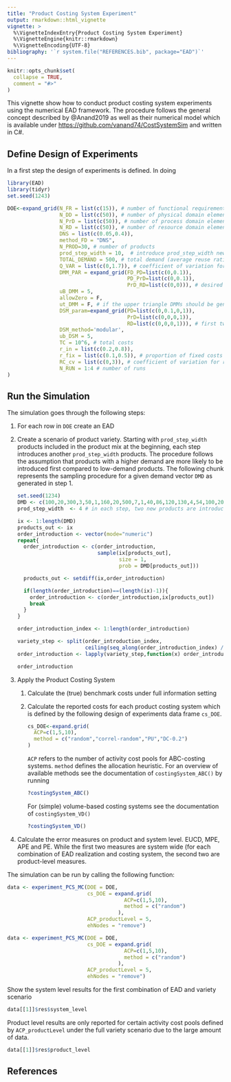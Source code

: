 ```yaml
---
title: "Product Costing System Experiment"
output: rmarkdown::html_vignette
vignette: >
  %\VignetteIndexEntry{Product Costing System Experiment}
  %\VignetteEngine{knitr::rmarkdown}
  %\VignetteEncoding{UTF-8}
bibliography: '`r system.file("REFERENCES.bib", package="EAD")`'
---
```


```r
knitr::opts_chunk$set(
  collapse = TRUE,
  comment = "#>"
)
```

This vignette show how to conduct product costing system experiments using the numerical EAD framework. The procedure follows the general concept described by @Anand2019 as well as their numerical model which is available under <https://github.com/vanand74/CostSystemSim> and written in C#.

## Define Design of Experiments

In a first step the design of experiments is defined. In doing

```r
library(EAD)
library(tidyr)
set.seed(1243)

DOE<-expand_grid(N_FR = list(c(15)), # number of functional requirements
                 N_DD = list(c(50)), # number of physical domain elements
                 N_PrD = list(c(50)), # number of process domain elements
                 N_RD = list(c(50)), # number of resource domain elements
                 DNS = list(c(0.05,0.4)),
                 method_FD = "DNS",
                 N_PROD=30, # number of products
                 prod_step_width = 10,  # introduce prod_step_width new products in each step
                 TOTAL_DEMAND = 500, # total demand (average reuse ratio of 18)
                 Q_VAR = list(c(0,1.7)), # coefficient of variation for demand distribution
                 DMM_PAR = expand_grid(FD_PD=list(c(0,0.1)),
                                       PD_PrD=list(c(0,0.1)),
                                       PrD_RD=list(c(0,0))), # desired system design complexity
                 uB_DMM = 5,
                 allowZero = F,
                 ut_DMM = F, # if the upper triangle DMMs should be generated too (DMM_FD_PrD,DMM_FD_RD,DMM_PD_RD)
                 DSM_param=expand_grid(PD=list(c(0,0.1,0,1)),
                                       PrD=list(c(0,0,0,1)),
                                       RD=list(c(0,0,0,1))), # first two entries refer to the density of the DSMs and the second pair to the cv if the DSM_method='modular' is used.
                 DSM_method='modular',
                 ub_DSM = 5,
                 TC = 10^6, # total costs
                 r_in = list(c(0.2,0.8)),
                 r_fix = list(c(0.1,0.5)), # proportion of fixed costs on total indirect costs
                 RC_cv = list(c(0,3)), # coefficient of variation for resource cost distribution
                 N_RUN = 1:4 # number of runs
)
```

## Run the Simulation

The simulation goes through the following steps:

1.  For each row in `DOE` create an EAD

2.  Create a scenario of product variety. Starting with `prod_step_width` products included in the product mix at the beginning, each step introduces another `prod_step_width` products. The procedure follows the assumption that products with a higher demand are more likely to be introduced first compared to low-demand products. The following chunk represents the sampling procedure for a given demand vector `DMD` as generated in step 1.

    ```r
    set.seed(1234)
    DMD <- c(100,20,300,3,50,1,160,20,500,7,1,40,86,120,130,4,54,100,20,10)
    prod_step_width  <- 4 # in each step, two new products are introduced 

    ix <- 1:length(DMD)
    products_out <- ix
    order_introduction <- vector(mode="numeric")
    repeat{
      order_introduction <- c(order_introduction,
                              sample(ix[products_out],
                                     size = 1,
                                     prob = DMD[products_out]))
      
      products_out <- setdiff(ix,order_introduction)
      
      if(length(order_introduction)==(length(ix)-1)){
        order_introduction <- c(order_introduction,ix[products_out])
        break
      }
    }

    order_introduction_index <- 1:length(order_introduction)

    variety_step <- split(order_introduction_index,
                          ceiling(seq_along(order_introduction_index) / prod_step_width))
    order_introduction <- lapply(variety_step,function(x) order_introduction[x])

    order_introduction
    ```

3.  Apply the Product Costing System

    1.  Calculate the (true) benchmark costs under full information setting

    2.  Calculate the reported costs for each product costing system which is defined by the following design of experiments data frame `cs_DOE`.

        ```r
        cs_DOE<-expand.grid(
          ACP=c(1,5,10),
          method = c("random","correl-random","PU","DC-0.2")
        )
        ```

        `ACP` refers to the number of activity cost pools for ABC-costing systems. `method` defines the allocation heuristic. For an overview of available methods see the documentation of `costingSystem_ABC()` by running

        ```r
        ?costingSystem_ABC()
        ```

        For (simple) volume-based costing systems see the documentation of `costingSystem_VD()`

        ```r
        ?costingSystem_VD()
        ```

4.  Calculate the error measures on product and system level. EUCD, MPE, APE and PE. While the first two measures are system wide (for each combination of EAD realization and costing system, the second two are product-level measures.

The simulation can be run by calling the following function:

```r
data <- experiment_PCS_MC(DOE = DOE,
                          cs_DOE = expand.grid(
                                      ACP=c(1,5,10),
                                      method = c("random")
                                    ),
                          ACP_productLevel = 5,
                          ehNodes = "remove")
```

```r
data <- experiment_PCS_MC(DOE = DOE,
                          cs_DOE = expand.grid(
                                      ACP=c(1,5,10),
                                      method = c("random")
                                    ),
                          ACP_productLevel = 5,
                          ehNodes = "remove")

```

Show the system level results for the first combination of EAD and variety scenario

```r
data[[1]]$res$system_level
```

Product level results are only reported for certain activity cost pools defined by `ACP_productLevel` under the full variety scenario due to the large amount of data.

```r
data[[1]]$res$product_level
```

## References

